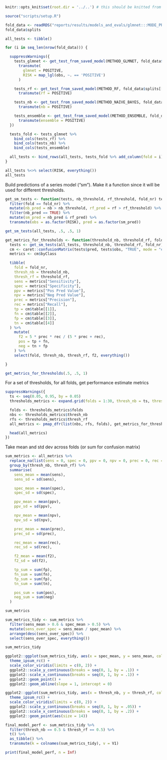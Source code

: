 ```r
knitr::opts_knit$set(root.dir = '../..') # this should be knitted from the repo root directory
```


```r
source("scripts/setup.R")
```


```r
fold_data <- readRDS("reports/results/models_and_evals/glmnet:::MODE_PRESENCE:::LABEL_H:::SYMP_TRUE:::CV_TRUE/data_info.rds")
fold_data$splits
```


```r

all_tests <- tibble()

for (i in seq_len(nrow(fold_data))) {

  suppressWarnings({
    tests_glmnet <- get_test_from_saved_model(METHOD_GLMNET, fold_data$splits[[i]], i, 403) %>%
      transmute(
        glmnet = POSITIVE,
        RISK = map_lgl(obs, ~. == 'POSITIVE')
      )

    tests_rf <- get_test_from_saved_model(METHOD_RF, fold_data$splits[[i]], i, 403) %>%
      transmute(rf = POSITIVE)

    tests_nb <- get_test_from_saved_model(METHOD_NAIVE_BAYES, fold_data$splits[[i]], i, 403) %>%
      transmute(nb = POSITIVE)

    tests_ensemble <- get_test_from_saved_model(METHOD_ENSEMBLE, fold_data$splits[[i]], i, 403) %>%
      transmute(ensemble = POSITIVE)
  })

  tests_fold <- tests_glmnet %>%
    bind_cols(tests_rf) %>%
    bind_cols(tests_nb) %>%
    bind_cols(tests_ensemble)

  all_tests <- bind_rows(all_tests, tests_fold %>% add_column(fold = i))
}

all_tests %<>% select(RISK, everything())
all_tests
```


Build predictions of a series model ("sm"). Make it a function since it will be used for different thresholds.

```r

get_sm_tests <- function(tests, nb_threshold, rf_threshold, fold_nr) tests %>%
  filter(fold == fold_nr) %>%
  mutate(nb_pred = nb > nb_threshold, rf_pred = rf > rf_threshold) %>%
  filter(nb_pred == TRUE) %>%
  mutate(sm_pred = nb_pred & rf_pred) %>%
  transmute(obs = as.factor(RISK), pred = as.factor(sm_pred))

get_sm_tests(all_tests, .5, .5, 1)
```



```r
get_metrics_for_thresholds <- function(threshold_nb, threshold_rf, fold_nr) {
  tests <- get_sm_tests(all_tests, threshold_nb, threshold_rf, fold_nr)
  cm <- caret::confusionMatrix(tests$pred, tests$obs, "TRUE", mode = "everything")
  metrics <- cm$byClass

  tibble(
    fold = fold_nr,
    thresh_nb = threshold_nb,
    thresh_rf = threshold_rf,
    sens = metrics["Sensitivity"],
    spec = metrics["Specificity"],
    ppv = metrics["Pos Pred Value"],
    npv = metrics["Neg Pred Value"],
    prec = metrics["Precision"],
    rec = metrics["Recall"],
    tp = cm$table[[1]],
    fn = cm$table[[2]],
    fp = cm$table[[3]],
    tn = cm$table[[4]]
  ) %>%
    mutate(
      f2 = 5 * prec * rec / (5 * prec + rec),
      pos = tp + fn,
      neg = tn + fp
    ) %>%
    select(fold, thresh_nb, thresh_rf, f2, everything())

}

get_metrics_for_thresholds(.5, .5, 1)
```


For a set of thresholds, for all folds, get performance estimate metrics

```r
suppressWarnings({
  ts <- seq(0.05, 0.95, by = 0.05)
  thresholds_metrics <- expand.grid(folds = 1:30, thresh_nb = ts, thresh_rf = ts)

  folds <- thresholds_metrics$folds
  nbs <- thresholds_metrics$thresh_nb
  rfs <- thresholds_metrics$thresh_rf
  all_metrics <- pmap_dfr(list(nbs, rfs, folds), get_metrics_for_thresholds)

  head(all_metrics)
})
```

Take mean and std dev across folds (or sum for confusion matrix)

```r
sum_metrics <- all_metrics %>%
  replace_na(list(sens = 0, spec = 0, ppv = 0, npv = 0, prec = 0, rec = 0, f2 = 0)) %>%
  group_by(thresh_nb, thresh_rf) %>%
  summarise(
    sens_mean = mean(sens),
    sens_sd = sd(sens),

    spec_mean = mean(spec),
    spec_sd = sd(spec),

    ppv_mean = mean(ppv),
    ppv_sd = sd(ppv),

    npv_mean = mean(npv),
    npv_sd = sd(npv),

    prec_mean = mean(prec),
    prec_sd = sd(prec),

    rec_mean = mean(rec),
    rec_sd = sd(rec),

    f2_mean = mean(f2),
    f2_sd = sd(f2),

    tp_sum = sum(fp),
    fn_sum = sum(fn),
    fp_sum = sum(fp),
    tn_sum = sum(tn),

    pos_sum = sum(pos),
    neg_sum = sum(neg)
  )

sum_metrics
```

```r
sum_metrics_tidy <- sum_metrics %>%
  filter(sens_mean > 0.6 & spec_mean > 0.5) %>%
  mutate(sens_over_spec = sens_mean / spec_mean) %>%
  arrange(desc(sens_over_spec)) %>%
  select(sens_over_spec, everything())

sum_metrics_tidy
```

```r
ggplot2::ggplot(sum_metrics_tidy, aes(x = spec_mean, y = sens_mean, colour = sens_over_spec)) +
  theme_ipsum_rc() +
  scale_color_viridis(limits = c(0, 2)) +
  ggplot2::scale_y_continuous(breaks = seq(0, 1, by = .1)) +
  ggplot2::scale_x_continuous(breaks = seq(0, 1, by = .1)) +
  ggplot2::geom_point() +
  ggplot2::geom_abline(slope = 1, intercept = 0)
```

```r
ggplot2::ggplot(sum_metrics_tidy, aes(x = thresh_nb, y = thresh_rf, colour = sens_over_spec)) +
  theme_ipsum_rc() +
  scale_color_viridis(limits = c(0, 2)) +
  ggplot2::scale_y_continuous(breaks = seq(0, 1, by = .05)) +
  ggplot2::scale_x_continuous(breaks = seq(0, 1, by = .2)) +
  ggplot2::geom_point(aes(size = 14))

```

```r
final_model_perf <- sum_metrics_tidy %>% 
  filter(thresh_nb == 0.5 & thresh_rf == 0.5) %>%
  t() %>%
  as_tibble() %>%
  transmute(k = colnames(sum_metrics_tidy), v = V1)

print(final_model_perf, n = Inf)
```

